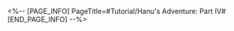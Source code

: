 <%-- [PAGE_INFO]
PageTitle=#Tutorial/Hanu's Adventure: Part IV#
[END_PAGE_INFO] --%>
{{Tutorial
|sort      = 606001
|title     = Hanu's Adventure: Part IV
|subtitle  = 
|type      = Adventure
|about     = 
|image1    = Tutorial Hanu's Adventure Part IV 1.png{{subst:void|<!--$UPLOAD:<<SpriteOutput/TutorialPic/TutorialPage_606001.png>-<Tutorial Hanu's Adventure Part IV 1.png>>}}
|text1     = Sometimes, you can find heavy items at high places that Hanu can drop. If they fall on the heads of Boss Stone's lackeys, you can temporarily disable them.
}}